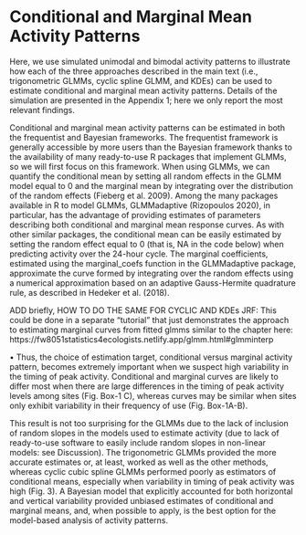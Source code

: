 # Conditional and Marginal Mean Activity Patterns {#condvsmarg}

Here, we use simulated unimodal and bimodal activity patterns to illustrate how each of the three approaches described in the main text (i.e., trigonometric GLMMs, cyclic spline GLMM, and KDEs) can be used to estimate conditional and marginal mean activity patterns. Details of the simulation are presented in the Appendix 1; here we only report the most relevant findings.

Conditional and marginal mean activity patterns can be estimated in both the frequentist and Bayesian frameworks. The frequentist framework is generally accessible by more users than the Bayesian framework thanks to the availability of many ready-to-use R packages that implement GLMMs, so we will first focus on this framework. When using GLMMs, we can quantify the conditional mean by setting all random effects in the GLMM model equal to 0 and the marginal mean by integrating over the distribution of the random effects (Fieberg et al. 2009). Among the many packages available in R to model GLMMs, GLMMadaptive (Rizopoulos 2020), in particular, has the advantage of providing estimates of parameters describing both conditional and marginal mean response curves. As with other similar packages, the conditional mean can be easily estimated by setting the random effect equal to 0 (that is, NA in the code below) when predicting activity over the 24-hour cycle. The marginal coefficients, estimated using the marginal_coefs function in the GLMMadaptive package, approximate the curve formed by integrating over the random effects using a numerical approximation based on an adaptive Gauss-Hermite quadrature rule, as described in Hedeker et al. (2018). 

ADD briefly, HOW TO DO THE SAME FOR CYCLIC AND KDEs JRF: This could be done in a separate “tutorial” that just demonstrates the approach to estimating marginal curves from fitted glmms similar to the chapter here: https://fw8051statistics4ecologists.netlify.app/glmm.html#glmminterp

•	Thus, the choice of estimation target, conditional versus marginal activity pattern, becomes extremely important when we suspect high variability in the timing of peak activity. Conditional and marginal curves are likely to differ most when there are large differences in the timing of peak activity levels among sites (Fig. Box-1 C), whereas curves may be similar when sites only exhibit variability in their frequency of use (Fig. Box-1A-B). 

This result is not too surprising for the GLMMs due to the lack of inclusion of random slopes in the models used to estimate activity (due to lack of ready-to-use software to easily include random slopes in non-linear models: see Discussion). The trigonometric GLMMs provided the more accurate estimates or, at least, worked as well as the other methods, whereas cyclic cubic spline GLMMs performed poorly as estimators of conditional means, especially when variability in timing of peak activity was high (Fig. 3). A Bayesian model that explicitly accounted for both horizontal and vertical variability provided unbiased estimates of conditional and marginal means, and, when possible to apply, is the best option for the model-based analysis of activity patterns. 